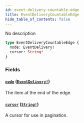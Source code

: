 ```yaml
---
id: event-delivery-countable-edge
title: EventDeliveryCountableEdge
hide_table_of_contents: false
---
```


No description

```graphql
type EventDeliveryCountableEdge {
  node: EventDelivery!
  cursor: String!
}
```

### Fields

#### [`node`](#) ([`EventDelivery!`](../../../developer/api-reference/objects/event-delivery))

The item at the end of the edge.

#### [`cursor`](#) ([`String!`](../../../developer/api-reference/scalars/string))

A cursor for use in pagination.
